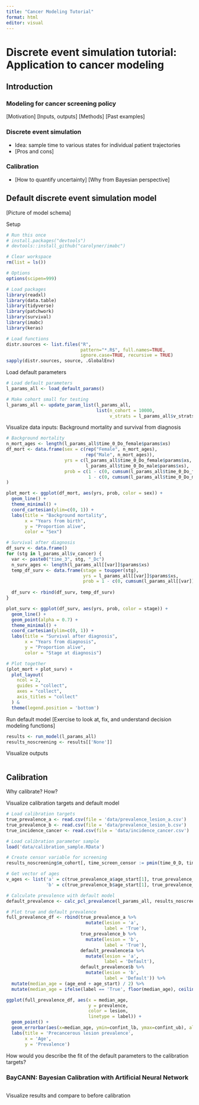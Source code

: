 ```yaml
---
title: "Cancer Modeling Tutorial"
format: html
editor: visual
---
```


# Discrete event simulation tutorial: Application to cancer modeling

## Introduction

### Modeling for cancer screening policy

\[Motivation\] \[Inputs, outputs\] \[Methods\] \[Past examples\]

### Discrete event simulation

-   Idea: sample time to various states for individual patient trajectories
-   \[Pros and cons\]

### Calibration

-   \[How to quantify uncertainty\] \[Why from Bayesian perspective\]

## Default discrete event simulation model

\[Picture of model schema\]

Setup

```r
# Run this once
# install.packages("devtools")
# devtools::install_github("carolyner/imabc")

# Clear workspace
rm(list = ls())

# Options
options(scipen=999)

# Load packages
library(readxl)
library(data.table)
library(tidyverse)
library(patchwork)
library(survival)
library(imabc)
library(keras)

# Load functions
distr.sources <- list.files("R", 
                            pattern="*.R$", full.names=TRUE, 
                            ignore.case=TRUE, recursive = TRUE)
sapply(distr.sources, source, .GlobalEnv)
```

Load default parameters

```r
# Load default parameters
l_params_all <- load_default_params()

# Make cohort small for testing
l_params_all <- update_param_list(l_params_all,
                                  list(n_cohort = 10000,
                                       v_strats = l_params_all$v_strats[1]))
```

Visualize data inputs: Background mortality and survival from diagnosis

```r
# Background mortality
n_mort_ages <- length(l_params_all$time_0_Do_female$params$xs)
df_mort <- data.frame(sex = c(rep("Female", n_mort_ages),
                              rep("Male", n_mort_ages)),
                      yrs = c(l_params_all$time_0_Do_female$params$xs,
                              l_params_all$time_0_Do_male$params$xs),
                      prob = c(1 - c(0, cumsum(l_params_all$time_0_Do_female$params$probs[-n_mort_ages])),
                               1 - c(0, cumsum(l_params_all$time_0_Do_male$params$probs[-n_mort_ages])))
)

plot_mort <- ggplot(df_mort, aes(yrs, prob, color = sex)) + 
  geom_line() + 
  theme_minimal() +
  coord_cartesian(ylim=c(0, 1)) +
  labs(title = "Background mortality",
       x = "Years from birth",
       y = "Proportion alive",
       color = "Sex")

# Survival after diagnosis
df_surv <- data.frame()
for (stg in l_params_all$v_cancer) {
  var <- paste0("time_3", stg, "_Dc")
  n_surv_ages <- length(l_params_all[[var]]$params$xs)
  temp_df_surv <- data.frame(stage = toupper(stg),
                             yrs = l_params_all[[var]]$params$xs,
                             prob = 1 - c(0, cumsum(l_params_all[[var]]$params$probs[-n_surv_ages])))
    
  df_surv <- rbind(df_surv, temp_df_surv)
}

plot_surv <- ggplot(df_surv, aes(yrs, prob, color = stage)) + 
  geom_line() + 
  geom_point(alpha = 0.7) +
  theme_minimal() +
  coord_cartesian(ylim=c(0, 1)) +
  labs(title = "Survival after diagnosis",
       x = "Years from diagnosis",
       y = "Proportion alive",
       color = "Stage at diagnosis")

# Plot together
(plot_mort + plot_surv) + 
  plot_layout(
    ncol = 2,
    guides = "collect",
    axes = "collect",
    axis_titles = "collect"
  ) &
  theme(legend.position = 'bottom')
```

Run default model \[Exercise to look at, fix, and understand decision modeling functions\]

```r
results <- run_model(l_params_all)
results_noscreening <- results[['None']]
```

Visualize outputs

```r


```

## Calibration

Why calibrate? How?

Visualize calibration targets and default model

```r
# Load calibration targets
true_prevalence_a <- read.csv(file = 'data/prevalence_lesion_a.csv')
true_prevalence_b <- read.csv(file = 'data/prevalence_lesion_b.csv')
true_incidence_cancer <- read.csv(file = 'data/incidence_cancer.csv')

# Load calibration parameter sample
load('data/calibration_sample.RData')

# Create censor variable for screening
results_noscreening$m_cohort[, time_screen_censor := pmin(time_0_D, time_0_3, na.rm = TRUE)]

# Get vector of ages
v_ages <- list('a' = c(true_prevalence_a$age_start[1], true_prevalence_a$age_end),
               'b' = c(true_prevalence_b$age_start[1], true_prevalence_b$age_end[1]))

# Calculate prevalence with default model
default_prevalence <- calc_pcl_prevalence(l_params_all, results_noscreening$m_cohort, results_noscreening$m_lesions, v_ages)

# Plot true and default prevalence
full_prevalence_df <- rbind(true_prevalence_a %>%
                              mutate(lesion = 'a',
                                     label = 'True'), 
                            true_prevalence_b %>%
                              mutate(lesion = 'b', 
                                     label = 'True'),
                            default_prevalence$a %>%
                              mutate(lesion = 'a',
                                     label = 'Default'), 
                            default_prevalence$b %>%
                              mutate(lesion = 'b',
                                     label = 'Default')) %>%
  mutate(median_age = (age_end + age_start) / 2) %>%
  mutate(median_age = ifelse(label == 'True', floor(median_age), ceiling(median_age)))

ggplot(full_prevalence_df, aes(x = median_age, 
                               y = prevalence,
                               color = lesion,
                               linetype = label)) + 
  geom_point() + 
  geom_errorbar(aes(x=median_age, ymin=confint_lb, ymax=confint_ub), alpha = 0.5) + 
  labs(title = 'Precancerous lesion prevalence',
       x = 'Age',
       y = 'Prevalence')
```

How would you describe the fit of the default parameters to the calibration targets?

### BayCANN: Bayesian Calibration with Artificial Neural Network

```r

```

Visualize results and compare to before calibration
